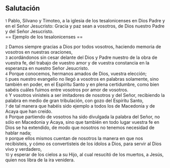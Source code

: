 == Salutación ==

{{anchor|1}} <small>1</small> Pablo, Silvano y Timoteo, a la iglesia de los tesalonicenses en Dios Padre y en el Señor Jesucristo: Gracia y paz sean a vosotros, de Dios nuestro Padre y del Señor Jesucristo.<br>
== Ejemplo de los tesalonicenses ==

{{anchor|2}} <small>2</small> Damos siempre gracias a Dios por todos vosotros, haciendo memoria de vosotros en nuestras oraciones,<br>
{{anchor|3}} <small>3</small> acordándonos sin cesar delante del Dios y Padre nuestro de la obra de vuestra fe, del trabajo de vuestro amor y de vuestra constancia en la esperanza en nuestro Señor Jesucristo.<br>
{{anchor|4}} <small>4</small> Porque conocemos, hermanos amados de Dios, vuestra elección;<br>
{{anchor|5}} <small>5</small> pues nuestro evangelio no llegó a vosotros en palabras solamente, sino también en poder, en el Espíritu Santo y en plena certidumbre, como bien sabéis cuáles fuimos entre vosotros por amor de vosotros.<br>
{{anchor|6}} <small>6</small> Y vosotros vinisteis a ser imitadores de nosotros y del Señor, recibiendo la palabra en medio de gran tribulación, con gozo del Espíritu Santo,<br>
{{anchor|7}} <small>7</small> de tal manera que habéis sido ejemplo a todos los de Macedonia y de Acaya que han creído.<br>
{{anchor|8}} <small>8</small> Porque partiendo de vosotros ha sido divulgada la palabra del Señor, no sólo en Macedonia y Acaya, sino que también en todo lugar vuestra fe en Dios se ha extendido, de modo que nosotros no tenemos necesidad de hablar nada;<br>
{{anchor|9}} <small>9</small> porque ellos mismos cuentan de nosotros la manera en que nos recibisteis, y cómo os convertisteis de los ídolos a Dios, para servir al Dios vivo y verdadero,<br>
{{anchor|10}} <small>10</small> y esperar de los cielos a su Hijo, al cual resucitó de los muertos, a Jesús, quien nos libra de la ira venidera.<br>
